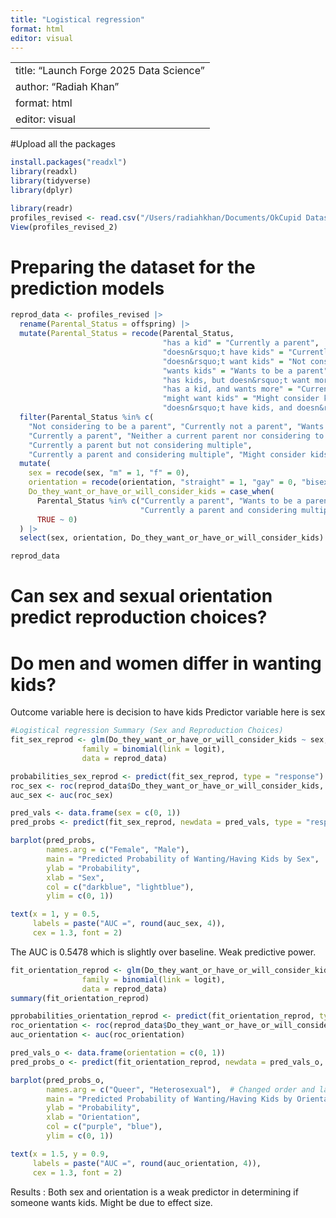 ```yaml
---
title: "Logistical regression"
format: html
editor: visual
---
```


---
title: "Launch Forge 2025 Data Science"
author: "Radiah Khan"
format: html
editor: visual
---

#Upload all the packages

```r
install.packages("readxl")
library(readxl)
library(tidyverse)
library(dplyr)
```

```r
library(readr)
profiles_revised <- read.csv("/Users/radiahkhan/Documents/OkCupid Dataset Analysis/profiles_revised 2.csv")
View(profiles_revised_2)
```

# Preparing the dataset for the prediction models
```r
reprod_data <- profiles_revised |>
  rename(Parental_Status = offspring) |>
  mutate(Parental_Status = recode(Parental_Status,
                                  "has a kid" = "Currently a parent",
                                  "doesn&rsquo;t have kids" = "Currently not a parent",
                                  "doesn&rsquo;t want kids" = "Not considering to be a parent",
                                  "wants kids" = "Wants to be a parent",
                                  "has kids, but doesn&rsquo;t want more" = "Currently a parent but not considering multiple",
                                  "has a kid, and wants more" = "Currently a parent and considering multiple",
                                  "might want kids" = "Might consider kids",
                                  "doesn&rsquo;t have kids, and doesn&rsquo;t want any" = "Neither a current parent nor considering to be in future")) |>
  filter(Parental_Status %in% c(
    "Not considering to be a parent", "Currently not a parent", "Wants to be a parent",
    "Currently a parent", "Neither a current parent nor considering to be in future",
    "Currently a parent but not considering multiple",
    "Currently a parent and considering multiple", "Might consider kids")) |>
  mutate(
    sex = recode(sex, "m" = 1, "f" = 0),
    orientation = recode(orientation, "straight" = 1, "gay" = 0, "bisexual" = 0),
    Do_they_want_or_have_or_will_consider_kids = case_when(
      Parental_Status %in% c("Currently a parent", "Wants to be a parent", 
                             "Currently a parent and considering multiple", "Might consider kids") ~ 1,
      TRUE ~ 0)
  ) |>
  select(sex, orientation, Do_they_want_or_have_or_will_consider_kids)

reprod_data
```

# Can sex and sexual orientation predict reproduction choices? 

# Do men and women differ in wanting kids? 
Outcome variable here is decision to have kids
Predictor variable here is sex 

```r
#Logistical regression Summary (Sex and Reproduction Choices)
fit_sex_reprod <- glm(Do_they_want_or_have_or_will_consider_kids ~ sex,
                family = binomial(link = logit),
                data = reprod_data)

```
```r
probabilities_sex_reprod <- predict(fit_sex_reprod, type = "response")
roc_sex <- roc(reprod_data$Do_they_want_or_have_or_will_consider_kids, probabilities_sex_reprod)
auc_sex <- auc(roc_sex)
```
```r
pred_vals <- data.frame(sex = c(0, 1))
pred_probs <- predict(fit_sex_reprod, newdata = pred_vals, type = "response")
```
```r
barplot(pred_probs, 
        names.arg = c("Female", "Male"),
        main = "Predicted Probability of Wanting/Having Kids by Sex",
        ylab = "Probability",
        xlab = "Sex",
        col = c("darkblue", "lightblue"),
        ylim = c(0, 1))

text(x = 1, y = 0.5, 
     labels = paste("AUC =", round(auc_sex, 4)),
     cex = 1.3, font = 2)
```

The AUC is 0.5478 which is slightly over baseline. Weak predictive power. 


```r
fit_orientation_reprod <- glm(Do_they_want_or_have_or_will_consider_kids ~ orientation,
                family = binomial(link = logit),
                data = reprod_data)
summary(fit_orientation_reprod)
```
```r
pprobabilities_orientation_reprod <- predict(fit_orientation_reprod, type = "response")
roc_orientation <- roc(reprod_data$Do_they_want_or_have_or_will_consider_kids, probabilities_orientation_reprod)
auc_orientation <- auc(roc_orientation)
```
```r
pred_vals_o <- data.frame(orientation = c(0, 1))
pred_probs_o <- predict(fit_orientation_reprod, newdata = pred_vals_o, type = "response") 
```
```r
barplot(pred_probs_o, 
        names.arg = c("Queer", "Heterosexual"),  # Changed order and labels
        main = "Predicted Probability of Wanting/Having Kids by Orientation",  # Changed title
        ylab = "Probability",
        xlab = "Orientation",  
        col = c("purple", "blue"), 
        ylim = c(0, 1))

text(x = 1.5, y = 0.9,  
     labels = paste("AUC =", round(auc_orientation, 4)),
     cex = 1.3, font = 2)
```

Results : Both sex and orientation is a weak predictor in determining if someone wants kids. Might be due to effect size. 